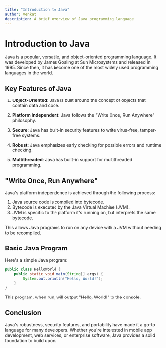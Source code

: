 ```yaml
---
title: "Introduction to Java"
author: Venkat
description: A brief overview of Java programming language
---
```


# Introduction to Java

Java is a popular, versatile, and object-oriented programming language. It was developed by James Gosling at Sun Microsystems and released in 1995. Since then, it has become one of the most widely used programming languages in the world.

## Key Features of Java

1. **Object-Oriented**: Java is built around the concept of objects that contain data and code.

2. **Platform Independent**: Java follows the "Write Once, Run Anywhere" philosophy.

3. **Secure**: Java has built-in security features to write virus-free, tamper-free systems.

4. **Robust**: Java emphasizes early checking for possible errors and runtime checking.

5. **Multithreaded**: Java has built-in support for multithreaded programming.

## "Write Once, Run Anywhere"

Java's platform independence is achieved through the following process:

1. Java source code is compiled into bytecode.
2. Bytecode is executed by the Java Virtual Machine (JVM).
3. JVM is specific to the platform it's running on, but interprets the same bytecode.

This allows Java programs to run on any device with a JVM without needing to be recompiled.

## Basic Java Program

Here's a simple Java program:

```java
public class HelloWorld {
    public static void main(String[] args) {
        System.out.println("Hello, World!");
    }
}
```

This program, when run, will output "Hello, World!" to the console.

## Conclusion

Java's robustness, security features, and portability have made it a go-to language for many developers. Whether you're interested in mobile app development, web services, or enterprise software, Java provides a solid foundation to build upon.
